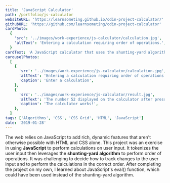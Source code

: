 ```yaml
---
title: 'JavaScript Calculator'
path: /portfolio/js-calculator
websiteURL: 'https://learnsometing.github.io/odin-project-calculator/'
githubURL: 'https://github.com/learnsometing/odin-project-calculator'
cardPhoto:
  {
    'src': '../images/work-experience/js-calculator/calculation.jpg',
    'altText': 'Entering a calculation requiring order of operations.',
  }
cardText: 'A JavaScript calculator that uses the shunting-yard algorithm to implement order of operations.'
carouselPhotos:
  [
    {
      'src': '../images/work-experience/js-calculator/calculation.jpg',
      'altText': 'Entering a calculation requiring order of operations.',
      'caption': 'Enter a calculation',
    },
    {
      'src': '../images/work-experience/js-calculator/result.jpg',
      'altText': 'The number 52 displayed on the calculator after pressing enter',
      'caption': 'The calculator works!',
    },
  ]
tags: ['Algorithms', 'CSS', 'CSS Grid', 'HTML', 'JavaScript']
date: '2019-01-28'
---
```


<Grid item>
  <Typography variant={'body1'} gutterBottom>
    The web relies on JavaScript to add rich, dynamic features that aren't otherwise
    possible with HTML and CSS alone. This project was an exercise in using <strong>JavaScript</strong>
    to perform calculations on user input.
  </Typography>
</Grid>
<Grid item>
  <Typography variant={'body1'} gutterBottom>
    It tokenizes the user input then leverages the <strong>shunting-yard algorithm</strong> to perform
    order of operations. It was challenging to decide how to track changes to the user input 
    and to perform the calculations in the correct order.
  </Typography>
</Grid>
<Grid item>
  <Typography variant={'body1'} gutterBottom>
    After completing the project on my own, I learned about
    JavaScript's eval() function, which could have been used instead of the
    shunting-yard algorithm.
  </Typography>
</Grid>
